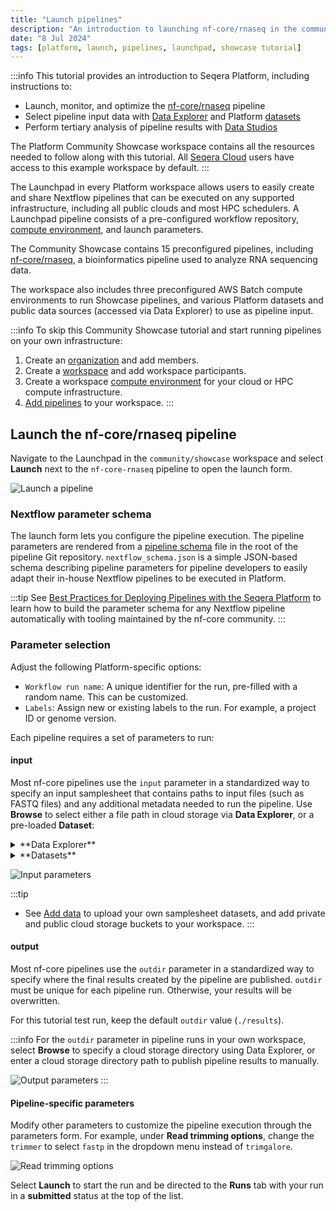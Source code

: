 ```yaml
---
title: "Launch pipelines"
description: "An introduction to launching nf-core/rnaseq in the community/showcase workspace"
date: "8 Jul 2024"
tags: [platform, launch, pipelines, launchpad, showcase tutorial]
---
```



:::info
This tutorial provides an introduction to Seqera Platform, including instructions to:
- Launch, monitor, and optimize the [nf-core/rnaseq](https://github.com/nf-core/rnaseq) pipeline
- Select pipeline input data with [Data Explorer](../../data/data-explorer.mdx) and Platform [datasets](../../data/datasets.mdx)
- Perform tertiary analysis of pipeline results with [Data Studios](../../data-studios.mdx)

The Platform Community Showcase workspace contains all the resources needed to follow along with this tutorial. All [Seqera Cloud](https://cloud.seqera.io) users have access to this example workspace by default. 
:::

The Launchpad in every Platform workspace allows users to easily create and share Nextflow pipelines that can be executed on any supported infrastructure, including all public clouds and most HPC schedulers. A Launchpad pipeline consists of a pre-configured workflow repository, [compute environment](../../compute-envs/overview.mdx), and launch parameters.

The Community Showcase contains 15 preconfigured pipelines, including [nf-core/rnaseq](https://github.com/nf-core/rnaseq), a bioinformatics pipeline used to analyze RNA sequencing data. 

The workspace also includes three preconfigured AWS Batch compute environments to run Showcase pipelines, and various Platform datasets and public data sources (accessed via Data Explorer) to use as pipeline input. 

:::info
To skip this Community Showcase tutorial and start running pipelines on your own infrastructure:
1. Create an [organization](../../orgs-and-teams/organizations.mdx) and add members.
1. Create a [workspace](../../orgs-and-teams/workspace-management.mdx) and add workspace participants.
1. Create a workspace [compute environment](../../compute-envs/overview.mdx) for your cloud or HPC compute infrastructure.
1. [Add pipelines](./add-pipelines.mdx) to your workspace.
:::

## Launch the nf-core/rnaseq pipeline

Navigate to the Launchpad in the `community/showcase` workspace and select **Launch** next to the `nf-core-rnaseq` pipeline to open the launch form.

 ![Launch a pipeline](assets/sp-cloud-launch-form.gif)

### Nextflow parameter schema

The launch form lets you configure the pipeline execution. The pipeline parameters are rendered from a [pipeline schema](../../pipeline-schema/overview.mdx) file in the root of the pipeline Git repository. `nextflow_schema.json` is a simple JSON-based schema describing pipeline parameters for pipeline developers to easily adapt their in-house Nextflow pipelines to be executed in Platform.

:::tip
See [Best Practices for Deploying Pipelines with the Seqera Platform](https://seqera.io/blog/best-practices-for-deploying-pipelines-with-seqera-platform/) to learn how to build the parameter schema for any Nextflow pipeline automatically with tooling maintained by the nf-core community. 
:::

### Parameter selection

Adjust the following Platform-specific options:

- `Workflow run name`: A unique identifier for the run, pre-filled with a random name. This can be customized.
- `Labels`: Assign new or existing labels to the run. For example, a project ID or genome version.

Each pipeline requires a set of parameters to run:

#### input

Most nf-core pipelines use the `input` parameter in a standardized way to specify an input samplesheet that contains paths to input files (such as FASTQ files) and any additional metadata needed to run the pipeline. Use **Browse** to select either a file path in cloud storage via **Data Explorer**, or a pre-loaded **Dataset**: 

<details>

  <summary>**Data Explorer**</summary>

  In the **Data Explorer** tab, select the `nf-tower-data` bucket, then search for and select the `rnaseq_sample_data.csv` file.

</details>
<details>

  <summary>**Datasets**</summary>

  In the **Datasets** tab, search for and select `rnaseq_sample_data`.

</details>

![Input parameters](assets/sp-cloud-launch-parameters-input.gif)

:::tip
- See [Add data](./add-data.mdx) to upload your own samplesheet datasets, and add private and public cloud storage buckets to your workspace.
:::

#### output

Most nf-core pipelines use the `outdir` parameter in a standardized way to specify where the final results created by the pipeline are published. `outdir` must be unique for each pipeline run. Otherwise, your results will be overwritten. 

For this tutorial test run, keep the default `outdir` value (`./results`).

:::info
For the `outdir` parameter in pipeline runs in your own workspace, select **Browse** to specify a cloud storage directory using Data Explorer, or enter a cloud storage directory path to publish pipeline results to manually.

![Output parameters](assets/sp-cloud-launch-parameters-outdir.gif)
:::

#### Pipeline-specific parameters

Modify other parameters to customize the pipeline execution through the parameters form. For example, under **Read trimming options**, change the `trimmer` to select `fastp` in the dropdown menu instead of `trimgalore`.

![Read trimming options](./assets/trimmer-settings.png)

Select **Launch** to start the run and be directed to the **Runs** tab with your run in a **submitted** status at the top of the list.